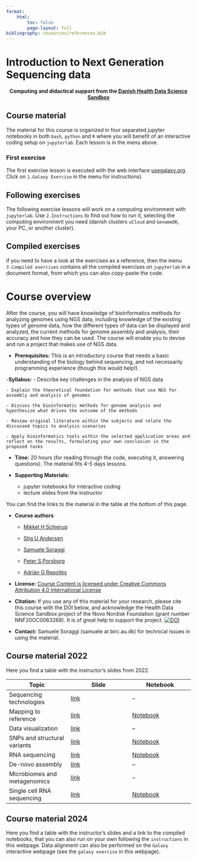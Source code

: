 ```yaml
---
format: 
    html:
        toc: false
        page-layout: full
bibliography: resources/references.bib
---
```

# Introduction to Next Generation Sequencing data {.centered}

::: {style="text-align: center;"}
**Computing and didactical support from the [Danish Health Data Science Sandbox](https://hds-sandbox.github.io/)**
:::

## Course material

The material for this course is organized in four separated jupyter notebooks in both `bash`, `python` and `R` where you will benefit of an interactive coding setup on `jupyterlab`. Each lesson is in the menu above.

### First exercise

The first exercise lesson is executed with the web interface [usegalaxy.org](https://usegalaxy.org/). Click on `1.Galaxy Exercise` in the menu for instructions)

## Following exercises

The following exercise lessons will work on a computing environment with `jupyterlab`. Use `2.Instructions` to find out how to run it, selecting the computing environment you need (danish clusters `uCloud` and `GenomeDK`, your PC, or another cluster).

## Compiled exercises

if you need to have a look at the exercises as a reference, then the menu `3.Compiled exercises` contains all the compiled exercises on `jupyterlab` in a document format, from which you can also copy-paste the code.

# Course overview

::: {.callout-note icon="False" title=""}

After the course, you will have knowledge of bioinformatics methods for analyzing genomes using NGS data, including knowledge of the existing types of genome data, how the different types of data can be displayed and analyzed, the current methods for genome assembly and analysis, their accuracy and how they can be used. The course will enable you to devise and run a project that makes use of NGS data.

- **Prerequisites:** This is an introductory course that needs a basic understanding of the biology behind sequencing, and not necessarily programming experience (though this would help!).

-**Syllabus:**
    - Describe key challenges in the analysis of NGS data

    - Explain the theoretical foundation for methods that use NGS for assembly and analysis of genomes

    - Discuss the bioinformatic methods for genome analysis and hypothesize what drives the outcome of the methods

    - Review original literature within the subjects and relate the discussed topics to analysis scenarios

    - Apply bioinformatics tools within the selected application areas and reflect on the results, formulating your own conclusion in the proposed tasks

- **Time:** 20 hours (for reading through the code, executing it, answering questions). The material fits 4-5 days lessons.

- **Supporting Materials:**

    - jupyter notebooks for interactive coding
    - lecture slides from the instructor

You can find the links to the material in the table at the bottom of this page.

- **Course authors**

    - [Mikkel H Schierup](https://pure.au.dk/portal/da/persons/mikkel-heide-schierup(aa7cd7f5-b8cf-4781-b6a6-be522a7b335c).html){.md-button}

    - [Stig U Andersen](https://pure.au.dk/portal/da/persons/stig-uggerhoej-andersen(dbcd376b-110b-489a-8f6d-85dd2268277d).html){.md-button}

    - [Samuele Soraggi](https://www.linkedin.com/in/samuelesoraggi/){.md-button}

    - [Peter S Porsborg](https://www.linkedin.com/in/peter-s%C3%B8rud-porsborg/){.md-button} 

    - [Adrián G Repollés](https://www.linkedin.com/in/adri%C3%A1n-g%C3%B3mez-repoll%C3%A9s-66b496105/?originalSubdomain=es){.md-button}

- **License:** [Course Content is licensed under Creative Commons Attribution 4.0 International License](https://creativecommons.org/licenses/by/4.0/)

- **Citation:** If you use any of this material for your research, please cite this course with the DOI below, and acknowledge the Health Data Science Sandbox project of the Novo Nordisk Foundation (grant number NNF20OC0063268). It is of great help to support the project. [![DOI](https://zenodo.org/badge/468293635.svg)](https://zenodo.org/badge/latestdoi/468293635)

- **Contact:** Samuele Soraggi (samuele at birc.au.dk) for technical issues in using the material.
:::




## Course material 2022

Here you find a table with the instructor's slides from 2022.

| Topic                        | Slide                                                                                                                                                    | Notebook                                                                         |
|------------------------|------------------------|------------------------|
| Sequencing technologies      | [link](https://github.com/hds-sandbox/NGS_summer_course_Aarhus/blob/42d3a6cad8e64b47dac01bc2995927fa4c39333d/Slides/01_sequencing_technologies.pdf)      | --                                                                               |
| Mapping to reference         | [link](https://github.com/hds-sandbox/NGS_summer_course_Aarhus/blob/42d3a6cad8e64b47dac01bc2995927fa4c39333d/Slides/02_mapping_to_reference.pdf)         | [Notebook](https://hds-sandbox.github.io/NGS_summer_course_Aarhus/nb/align.html) |
| Data visualization           | [link](https://github.com/hds-sandbox/NGS_summer_course_Aarhus/blob/42d3a6cad8e64b47dac01bc2995927fa4c39333d/Slides/03_data_visualization.pdf)           | --                                                                               |
| SNPs and structural variants | [link](https://github.com/hds-sandbox/NGS_summer_course_Aarhus/blob/42d3a6cad8e64b47dac01bc2995927fa4c39333d/Slides/04_snp_and_structural_variants.pdf)  | [Notebook](https://hds-sandbox.github.io/NGS_summer_course_Aarhus/nb/vcf.html)   |
| RNA sequencing               | [link](https://github.com/hds-sandbox/NGS_summer_course_Aarhus/blob/42d3a6cad8e64b47dac01bc2995927fa4c39333d/Slides/05_rna_sequencing.pdf)               | [Notebook](https://hds-sandbox.github.io/NGS_summer_course_Aarhus/nb/bulk.html)  |
| De-novo assembly             | [link](https://github.com/hds-sandbox/NGS_summer_course_Aarhus/blob/42d3a6cad8e64b47dac01bc2995927fa4c39333d/Slides/06_de_novo_assembly.pdf)             | --                                                                               |
| Microbiomes and metagenomics | [link](https://github.com/hds-sandbox/NGS_summer_course_Aarhus/blob/42d3a6cad8e64b47dac01bc2995927fa4c39333d/Slides/07_microbiomes_and_metagenomics.pdf) | --                                                                               |
| Single cell RNA sequencing   | [link](https://github.com/hds-sandbox/NGS_summer_course_Aarhus/blob/42d3a6cad8e64b47dac01bc2995927fa4c39333d/Slides/08_single_cell_day.pdf)              | [Notebook](https://hds-sandbox.github.io/NGS_summer_course_Aarhus/nb/scrna.html) |

## Course material 2024

Here you find a table with the instructor's slides and a link to the compiled notebooks, that you can also run on your own following the `instructions` in this webpage. Data alignment can also be performed on the `Galaxy` interactive webpage (see the `galaxy exercise` in this webpage).